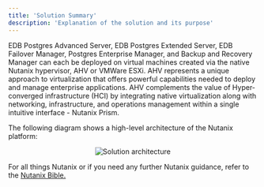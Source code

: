 ```yaml
---
title: 'Solution Summary'
description: 'Explanation of the solution and its purpose'
---
```


EDB Postgres Advanced Server, EDB Postgres Extended Server, EDB Failover Manager, Postgres Enterprise Manager, and Backup and
Recovery Manager can each be deployed on virtual machines created via the native Nutanix hypervisor,
AHV or VMWare ESXi. AHV represents a unique approach to virtualization that offers powerful capabilities needed
to deploy and manage enterprise applications. AHV complements the value of Hyper-converged infrastructure (HCI)
by integrating native virtualization along with networking, infrastructure, and operations management within
a single intuitive interface - Nutanix Prism.

The following diagram shows a high-level architecture of the Nutanix platform:

<p align="center">
  <img  alt="Solution architecture" src="Images/NutanixSolutionSummary.png">
</p>


For all things Nutanix or if you need any further Nutanix guidance, refer to the [Nutanix Bible.](https://www.nutanixbible.com/)